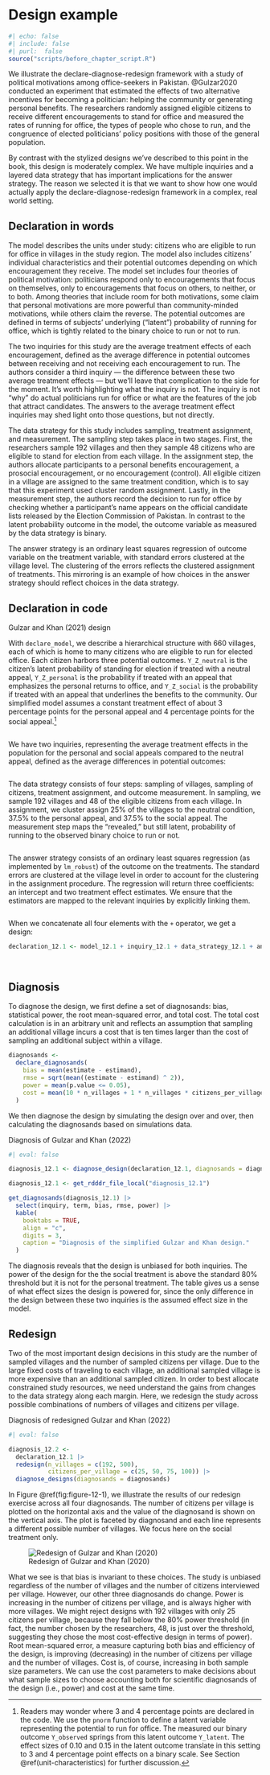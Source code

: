 # Design example

```r
#| echo: false
#| include: false
#| purl:  false
source("scripts/before_chapter_script.R")
```

We illustrate the declare-diagnose-redesign framework with a study of political motivations among office-seekers in Pakistan. @Gulzar2020 conducted an experiment that estimated the effects of two alternative incentives for becoming a politician: helping the community or generating personal benefits. The researchers randomly assigned eligible citizens to receive different encouragements to stand for office and measured the rates of running for office, the types of people who chose to run, and the congruence of elected politicians' policy positions with those of the general population.

By contrast with the stylized designs we've described to this point in the book, this design is moderately complex. We have multiple inquiries and a layered data strategy that has important implications for the answer strategy. The reason we selected it is that we want to show how one would actually apply the declare-diagnose-redesign framework in a complex, real world setting.

## Declaration in words

The model describes the units under study: citizens who are eligible to run for office in villages in the study region. The model also includes citizens' individual characteristics and their potential outcomes depending on which encouragement they receive. The model set includes four theories of political motivation: politicians respond only to encouragements that focus on themselves, only to encouragements that focus on others, to neither, or to both. Among theories that include room for both motivations, some claim that personal motivations are more powerful than community-minded motivations, while others claim the reverse. The potential outcomes are defined in terms of subjects' underlying ("latent") probability of running for office, which is tightly related to the binary choice to run or not to run.

The two inquiries for this study are the average treatment effects of each encouragement, defined as the average difference in potential outcomes between receiving and not receiving each encouragement to run. The authors consider a third inquiry --- the difference between these two average treatment effects --- but we'll leave that complication to the side for the moment. It's worth highlighting what the inquiry is not. The inquiry is not "why" do actual politicians run for office or what are the features of the job that attract candidates. The answers to the average treatment effect inquiries may shed light onto those questions, but not directly. 

The data strategy for this study includes sampling, treatment assignment, and measurement. The sampling step takes place in two stages. First, the researchers sample 192 villages and then they sample 48 citizens who are eligible to stand for election from each village. In the assignment step, the authors allocate participants to a personal benefits encouragement, a prosocial encouragement, or no encouragement (control). All eligible citizen in a village are assigned to the same treatment condition, which is to say that this experiment used cluster random assignment. Lastly, in the measurement step, the authors record the decision to run for office by checking whether a participant's name appears on the official candidate lists released by the Election Commission of Pakistan. In contrast to the latent probability outcome in the model, the outcome variable as measured by the data strategy is binary.

The answer strategy is an ordinary least squares regression of outcome variable on the treatment variable, with standard errors clustered at the village level. The clustering of the errors reflects the clustered assignment of treatments. This mirroring is an example of how choices in the answer strategy should reflect choices in the data strategy.

## Declaration in code

:::{.definition #declaration-12-1}

Gulzar and Khan (2021) design

With `declare_model`, we describe a hierarchical structure with 660 villages, each of which is home to many citizens who are eligible to run for elected office. Each citizen harbors three potential outcomes. `Y_Z_neutral` is the citizen's latent probability of standing for election if treated with a neutral appeal, `Y_Z_personal` is the probability if treated with an appeal that emphasizes the personal returns to office, and `Y_Z_social` is the probability if treated with an appeal that underlines the benefits to the community. Our simplified model assumes a constant treatment effect of about 3 percentage points for the personal appeal and 4 percentage points for the social appeal.^[Readers may wonder where 3 and 4 percentage points are declared in the code. We use the `pnorm` function to define a latent variable representing the potential to run for office. The measured our binary outcome `Y_observed` springs from this latent outcome `Y_latent`. The effect sizes of 0.10 and 0.15 in the latent outcome translate in this setting to 3 and 4 percentage point effects on a binary scale. See Section \@ref(unit-characteristics) for further discussion.]

```r
```

We have two inquiries, representing the average treatment effects in the population for the personal and social appeals compared to the neutral appeal, defined as the average differences in potential outcomes:

```r
```

The data strategy consists of four steps: sampling of villages, sampling of citizens, treatment assignment, and outcome measurement. In sampling, we sample 192 villages and 48 of the eligible citizens from each village. In assignment, we cluster assign 25\% of the villages to the neutral condition, 37.5% to the personal appeal, and 37.5% to the social appeal. The measurement step maps the "revealed," but still latent, probability of running to the observed binary choice to run or not.

```r
```

The answer strategy consists of an ordinary least squares regression (as implemented by `lm_robust`) of the outcome on the treatments. The standard errors are clustered at the village level in order to account for the clustering in the assignment procedure. The regression will return three coefficients: an intercept and two treatment effect estimates. We ensure that the estimators are mapped to the relevant inquiries by explicitly linking them.

```r
```

When we concatenate all four elements with the `+` operator, we get a design:

```r
declaration_12.1 <- model_12.1 + inquiry_12.1 + data_strategy_12.1 + answer_strategy_12.1
```

$~$

:::

## Diagnosis

To diagnose the design, we first define a set of diagnosands: bias, statistical power, the root mean-squared error, and total cost. The total cost calculation is in an arbitrary unit and reflects an assumption that sampling an additional village incurs a cost that is ten times larger than the cost of sampling an additional subject within a village.

```r
diagnosands <-
  declare_diagnosands(
    bias = mean(estimate - estimand),
    rmse = sqrt(mean((estimate - estimand) ^ 2)),
    power = mean(p.value <= 0.05),
    cost = mean(10 * n_villages + 1 * n_villages * citizens_per_village)
  )
```

We then diagnose the design by simulating the design over and over, then calculating the diagnosands based on simulations data. 

:::{.lemma #diagnosis-12-1}

Diagnosis of Gulzar and Khan (2022)

```r
#| eval: false

diagnosis_12.1 <- diagnose_design(declaration_12.1, diagnosands = diagnosands)
```

```r
diagnosis_12.1 <- get_rdddr_file_local("diagnosis_12.1")
```

```r
get_diagnosands(diagnosis_12.1) |>
  select(inquiry, term, bias, rmse, power) |>
  kable(
    booktabs = TRUE,
    align = "c",
    digits = 3,
    caption = "Diagnosis of the simplified Gulzar and Khan design."
  )
```

The diagnosis reveals that the design is unbiased for both inquiries. The power of the design for the the social treatment is above the standard 80% threshold but it is not for the personal treatment. The table gives us a sense of what effect sizes the design is powered for, since the only difference in the design between these two inquiries is the assumed effect size in the model.

:::

## Redesign

Two of the most important design decisions in this study are the number of sampled villages and the number of sampled citizens per village. Due to the large fixed costs of traveling to each village, an additional sampled village is more expensive than an additional sampled citizen. In order to best allocate constrained study resources, we need understand the gains from changes to the data strategy along each margin. Here, we redesign the study across possible combinations of numbers of villages and citizens per village.

:::{.lemma #diagnosis-12-2}

Diagnosis of redesigned Gulzar and Khan (2022)

```r
#| eval: false

diagnosis_12.2 <-
  declaration_12.1 |>
  redesign(n_villages = c(192, 500),
           citizens_per_village = c(25, 50, 75, 100)) |>
  diagnose_designs(diagnosands = diagnosands)
```

In Figure \@ref(fig:figure-12-1), we illustrate the results of our redesign exercise across all four diagnosands. The number of citizens per village is plotted on the horizontal axis and the value of the diagnosand is shown on the vertical axis. The plot is faceted by diagnosand and each line represents a different possible number of villages. We focus here on the social treatment only.

![Redesign of Gulzar and Khan (2020)](/figures/figure-12-1){#fig:figure-12-1}

What we see is that bias is invariant to these choices. The study is unbiased regardless of the number of villages and the number of citizens interviewed per village. However, our other three diagnosands do change. Power is increasing in the number of citizens per village, and is always higher with more villages. We might reject designs with 192 villages with only 25 citizens per village, because they fall below the 80% power threshold (in fact, the number chosen by the researchers, 48, is just over the threshold, suggesting they chose the most cost-effective design in terms of power). Root mean-squared error, a measure capturing both bias and efficiency of the design, is improving (decreasing) in the number of citizens per village and the number of villages. Cost is, of course, increasing in both sample size parameters. We can use the cost parameters to make decisions about what sample sizes to choose accounting both for scientific diagnosands of the design (i.e., power) and cost at the same time.

:::
